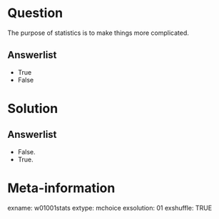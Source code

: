 Question
========
The purpose of statistics is to make things more complicated.

Answerlist
----------
* True
* False


Solution
========

Answerlist
----------
* False.
* True.


Meta-information
================
exname: w01001stats
extype: mchoice
exsolution: 01
exshuffle: TRUE